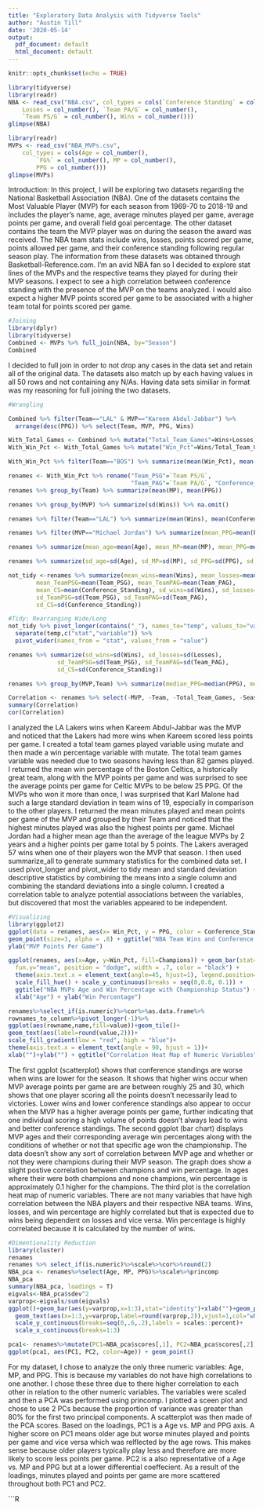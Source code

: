 ```yaml
---
title: "Exploratory Data Analysis with Tidyverse Tools"
author: "Austin Till"
date: '2020-05-14'
output:
  pdf_document: default
  html_document: default
---
```


```r
knitr::opts_chunk$set(echo = TRUE)
```

```r
library(tidyverse)
library(readr)
NBA <- read_csv("NBA.csv", col_types = cols(`Conference Standing` = col_number(), 
    Losses = col_number(), `Team PA/G` = col_number(), 
    `Team PS/G` = col_number(), Wins = col_number()))
glimpse(NBA)

library(readr)
MVPs <- read_csv("NBA_MVPs.csv", 
    col_types = cols(Age = col_number(), 
        `FG%` = col_number(), MP = col_number(), 
        PPG = col_number()))
glimpse(MVPs)
```

Introduction: In this project, I will be exploring two datasets regarding the National Basketball Association (NBA). One of the datasets contains the Most Valuable Player (MVP) for each season from 1969-70 to 2018-19 and includes the player's name, age, average minutes played per game, average points per game, and overall field goal percentage. The other dataset contains the team the MVP player was on during the season the award was received. The NBA team stats include wins, losses, points scored per game, points allowed per game, and their conference standing following regular season play. The information from these datasets was obtained through Basketball-Reference.com. I'm an avid NBA fan so I decided to explore stat lines of the MVPs and the respective teams they played for during their MVP seasons. I expect to see a high correlation between conference standing with the presence of the MVP on the teams analyzed. I would also expect a higher MVP points scored per game to be associated with a higher team total for points scored per game.

```R
#Joining
library(dplyr)
library(tidyverse)
Combined <- MVPs %>% full_join(NBA, by="Season")
Combined
```

I decided to full join in order to not drop any cases in the data set and retain all of the original data. The datasets also match up by each having values in all 50 rows and not containing any N/As. Having data sets similiar in format was my reasoning for full joining the two datasets. 

```r
#Wrangling

Combined %>% filter(Team=="LAL" & MVP=="Kareem Abdul-Jabbar") %>% 
  arrange(desc(PPG)) %>% select(Team, MVP, PPG, Wins)

With_Total_Games <- Combined %>% mutate("Total_Team_Games"=Wins+Losses)
With_Win_Pct <- With_Total_Games %>% mutate("Win_Pct"=Wins/Total_Team_Games)

With_Win_Pct %>% filter(Team=="BOS") %>% summarize(mean(Win_Pct), mean(PPG))

renames <- With_Win_Pct %>% rename("Team_PSG"=`Team PS/G`, 
                                   "Team_PAG"=`Team PA/G`, "Conference_Standing"=`Conference Standing`, "FG_Pct"=`FG%`)
renames %>% group_by(Team) %>% summarize(mean(MP), mean(PPG))

renames %>% group_by(MVP) %>% summarize(sd(Wins)) %>% na.omit()

renames %>% filter(Team=="LAL") %>% summarize(mean(Wins), mean(Conference_Standing))

renames %>% filter(MVP=="Michael Jordan") %>% summarize(mean_PPG=mean(PPG), mean_Age=mean(Age))

renames %>% summarize(mean_age=mean(Age), mean_MP=mean(MP), mean_PPG=mean(PPG), mean_FG=mean(FG_Pct))

renames %>% summarize(sd_age=sd(Age), sd_MP=sd(MP), sd_PPG=sd(PPG), sd_FG=sd(FG_Pct))

not_tidy <-renames %>% summarize(mean_wins=mean(Wins), mean_losses=mean(Losses),
        mean_TeamPSG=mean(Team_PSG), mean_TeamPAG=mean(Team_PAG),
        mean_CS=mean(Conference_Standing), sd_wins=sd(Wins), sd_losses=sd(Losses),
        sd_TeamPSG=sd(Team_PSG), sd_TeamPAG=sd(Team_PAG), 
        sd_CS=sd(Conference_Standing))

#Tidy: Rearranging Wide/Long
not_tidy %>% pivot_longer(contains("_"), names_to="temp", values_to="value")%>%
  separate(temp,c("stat","variable")) %>% 
  pivot_wider(names_from = "stat", values_from = "value")

renames %>% summarize(sd_wins=sd(Wins), sd_losses=sd(Losses), 
              sd_TeamPSG=sd(Team_PSG), sd_TeamPAG=sd(Team_PAG),
              sd_CS=sd(Conference_Standing))

renames %>% group_by(MVP,Team) %>% summarize(median_PPG=median(PPG), median_TeamPSG=median(Team_PSG))

Correlation <- renames %>% select(-MVP, -Team, -Total_Team_Games, -Season, - Champions)
summary(Correlation)
cor(Correlation)

```

I analyzed the LA Lakers wins when Kareem Abdul-Jabbar was the MVP and noticed that the Lakers had more wins when Kareem scored less points per game. I created a total team games played variable using mutate and then made a win percentage variable with mutate. The total team games variable was needed due to two seasons having less than 82 games played. I returned the mean win percentage of the Boston Celtics, a historically great team, along with the MVP points per game and was surprised to see the average points per game for Celtic MVPs to be below 25 PPG.  Of the MVPs who won it more than once, I was surprised that Karl Malone had such a large standard deviation in team wins of 19, especially in comparison to the other players. I returned the mean minutes played and mean points per game of the MVP and grouped by their Team and noticed that the highest minutes played was also the highest points per game. Michael Jordan had a higher mean age than the average of the league MVPs by 2 years and a higher points per game total by 5 points. The Lakers averaged 57 wins when one of their players won the MVP that season. I then used summarize_all to generate summary statistics for the combined data set. I used pivot_longer and pivot_wider to tidy mean and standard deviation descriptive statistics by combining the means into a single column and combining the standard deviations into a single column. I created a correlation table to analyze potential associations between the variables, but discovered that most the variables appeared to be independent.

```r
#Visualizing
library(ggplot2)
ggplot(data = renames, aes(x= Win_Pct, y = PPG, color = Conference_Standing)) +
geom_point(size=3, alpha = .8) + ggtitle("NBA Team Wins and Conference Standing with MVP Points Per Game") + xlab("Win Percentage")  + 
ylab("MVP Points Per Game")

ggplot(renames, aes(x=Age, y=Win_Pct, fill=Champions)) + geom_bar(stat="summary",
  fun.y="mean", position = "dodge", width = .7, color = "black") + 
  theme(axis.text.x = element_text(angle=45, hjust=1), legend.position="right") + 
  scale_fill_hue() + scale_y_continuous(breaks = seq(0,0.8, 0.1)) + 
  ggtitle("NBA MVPs Age and Win Percentage with Championship Status") + 
  xlab("Age") + ylab("Win Percentage")

renames%>%select_if(is.numeric)%>%cor%>%as.data.frame%>%
rownames_to_column%>%pivot_longer(-1)%>%
ggplot(aes(rowname,name,fill=value))+geom_tile()+
geom_text(aes(label=round(value,2)))+
scale_fill_gradient(low = "red", high = "blue")+
theme(axis.text.x = element_text(angle = 90, hjust = 1))+
xlab("")+ylab("") + ggtitle("Correlation Heat Map of Numeric Variables")
```

The first ggplot (scatterplot) shows that conference standings are worse when wins are lower for the season. It shows that higher wins occur when MVP average points per game are are between roughly 25 and 30, which shows that one player scoring all the points doesn't necessarily lead to victories. Lower wins and lower conference standings also appear to occur when the MVP has a higher average points per game, further indicating that one individual scoring a high volume of points doesn't always lead to wins and better conference standings.
The second ggplot (bar chart) displays MVP ages and their corresponding average win percentages along with the conditions of whether or not that specific age won the championship. The data doesn't show any sort of correlation between MVP age and whether or not they were champions during their MVP season. The graph does show a slight postive correlation between champions and win percentage. In ages where their were both champions and none champions, win percentage is approximately 0.1 higher for the champions.
The third plot is the correlation heat map of numeric variables. There are not many variables that have high correlation between the NBA players and their respective NBA teams. Wins, losses, and win percentage are highly correlated but that is expected due to wins being dependent on losses and vice versa. Win percentage is highly correlated because it is calculated by the number of wins.

```r
#Dimentionality Reduction
library(cluster)
renames
renames %>% select_if(is.numeric)%>%scale%>%cor%>%round(2)
NBA_pca <- renames%>%select(Age, MP, PPG)%>%scale%>%princomp
NBA_pca
summary(NBA_pca, loadings = T)
eigvals<-NBA_pca$sdev^2
varprop<-eigvals/sum(eigvals)
ggplot()+geom_bar(aes(y=varprop,x=1:3),stat="identity")+xlab("")+geom_path(aes(y=varprop,x=1:3))+
  geom_text(aes(x=1:3,y=varprop,label=round(varprop,2)),vjust=1,col="white",size=5)+
  scale_y_continuous(breaks=seq(0,.6,.2),labels = scales::percent)+
  scale_x_continuous(breaks=1:3)

pca1<- renames%>%mutate(PC1=NBA_pca$scores[,1], PC2=NBA_pca$scores[,2])
ggplot(pca1, aes(PC1, PC2, color=Age)) + geom_point()
```

For my dataset, I chose to analyze the only three numeric variables: Age, MP, and PPG. This is because my variables do not have high correlations to one another. I chose these three due to there higher correlation to each other in relation to the other numeric variables. The variables were scaled and then a PCA was performed using princomp. I plotted a sceen plot and chose to use 2 PCs because the proportion of variance was greater than 80% for the first two principal components. A scatterplot was then made of the PCA scores. Based on the loadings, PC1 is a Age vs. MP and PPG axis. A higher score on PC1 means older age but worse minutes played and points per game and vice versa which was relflected by the age rows. This makes sense because older players typically play less and therefore are more likely to score less points per game. PC2 is a also representative of a Age vs. MP and PPG but at a lower differential coeffecient. As a result of the loadings, minutes played and points per game are more scattered throughout both PC1 and PC2.

```R